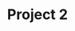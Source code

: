 ---
title: "Project 2"
publishedAt: "2024-04-08"
images:
  - "/images/projects/project-01/cover-04.jpg"
  - "/images/projects/project-01/video-01.mp4"
---